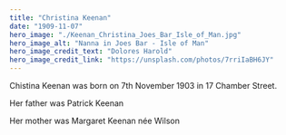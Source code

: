 ```yaml
---
title: "Christina Keenan"
date: "1909-11-07"
hero_image: "./Keenan_Christina_Joes_Bar_Isle_of_Man.jpg"
hero_image_alt: "Nanna in Joes Bar - Isle of Man"
hero_image_credit_text: "Dolores Harold"
hero_image_credit_link: "https://unsplash.com/photos/7rriIaBH6JY"
---
```


Chistina Keenan was born on 7th November 1903 in 17 Chamber Street.

Her father was Patrick Keenan

Her mother was Margaret Keenan née Wilson